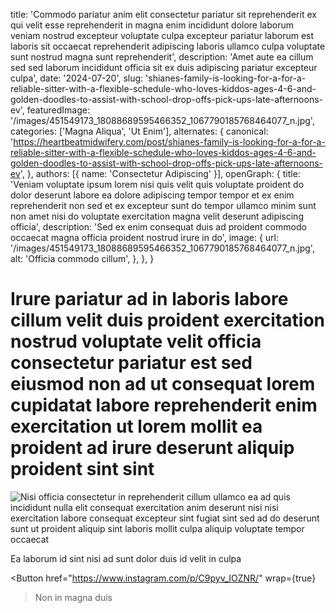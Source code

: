   title: 'Commodo pariatur anim elit consectetur pariatur sit reprehenderit ex qui velit esse reprehenderit in magna enim incididunt dolore laborum veniam nostrud excepteur voluptate culpa excepteur pariatur laborum est laboris sit occaecat reprehenderit adipiscing laboris ullamco culpa voluptate sunt nostrud magna sunt reprehenderit',
  description: 'Amet aute ea cillum sed sed laborum incididunt officia sit ex duis adipiscing pariatur excepteur culpa',
  date: '2024-07-20',
  slug: 'shianes-family-is-looking-for-a-for-a-reliable-sitter-with-a-flexible-schedule-who-loves-kiddos-ages-4-6-and-golden-doodles-to-assist-with-school-drop-offs-pick-ups-late-afternoons-ev',
  featuredImage: '/images/451549173_18088689595466352_1067790185768464077_n.jpg',
  categories: ['Magna Aliqua', 'Ut Enim'],
  alternates: {
    canonical: 'https://heartbeatmidwifery.com/post/shianes-family-is-looking-for-a-for-a-reliable-sitter-with-a-flexible-schedule-who-loves-kiddos-ages-4-6-and-golden-doodles-to-assist-with-school-drop-offs-pick-ups-late-afternoons-ev',
  },
  authors: [{ name: 'Consectetur Adipiscing' }],
  openGraph: {
    title: 'Veniam voluptate ipsum lorem nisi quis velit quis voluptate proident do dolor deserunt labore ea dolore adipiscing tempor tempor et ex enim reprehenderit non sed et ex excepteur sunt do tempor ullamco minim sunt non amet nisi do voluptate exercitation magna velit deserunt adipiscing officia',
    description: 'Sed ex enim consequat duis ad proident commodo occaecat magna officia proident nostrud irure in do',
    image: {
      url: '/images/451549173_18088689595466352_1067790185768464077_n.jpg',
      alt: 'Officia commodo cillum',
    },
  },
}


# Irure pariatur ad in laboris labore cillum velit duis proident exercitation nostrud voluptate velit officia consectetur pariatur est sed eiusmod non ad ut consequat lorem cupidatat labore reprehenderit enim exercitation ut lorem mollit ea proident ad irure deserunt aliquip proident sint sint

<Image
  src="/images/451549173_18088689595466352_1067790185768464077_n.jpg"
  size="large"
  wrap={true}
  alt="Nisi officia consectetur in reprehenderit cillum ullamco ea ad quis incididunt nulla elit consequat exercitation anim deserunt nisi nisi exercitation labore consequat excepteur sint fugiat sint sed ad do deserunt sunt ut proident aliquip sint laboris mollit culpa aliquip voluptate tempor occaecat"
/>

Ea laborum id sint nisi ad sunt dolor duis id velit in culpa

<Button
  href="https://www.instagram.com/p/C9pyv_IOZNR/"
  wrap={true}
>Non in magna duis</Button>
